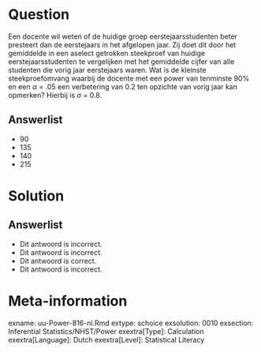 Question
========
  
Een docente wil weten of de huidige groep eerstejaarsstudenten beter presteert dan de eerstejaars in het afgelopen jaar. Zij doet dit door het gemiddelde in een aselect getrokken steekproef van huidige eerstejaarsstudenten te vergelijken met het gemiddelde cijfer van alle studenten die vorig jaar eerstejaars waren. Wat is de kleinste steekproefomvang waarbij de docente met een power van tenminste 90% en een $\alpha$ = .05 een verbetering van 0.2 ten opzichte van vorig jaar kan opmerken? Hierbij is $\sigma$ = 0.8.
  
Answerlist
----------
* 90
* 135
* 140
* 215

Solution
========
  
Answerlist
----------
* Dit antwoord is incorrect.
* Dit antwoord is incorrect.
* Dit antwoord is correct.
* Dit antwoord is incorrect.

Meta-information
================
exname: uu-Power-816-nl.Rmd
extype: schoice
exsolution: 0010
exsection: Inferential Statistics/NHST/Power
exextra[Type]: Calculation
exextra[Language]: Dutch
exextra[Level]: Statistical Literacy